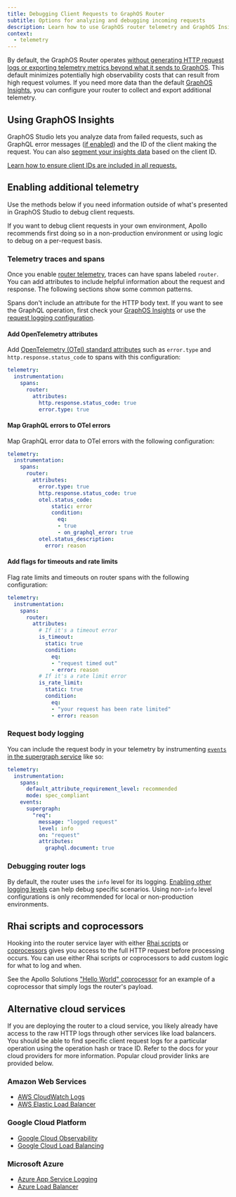 ```yaml
---
title: Debugging Client Requests to GraphOS Router
subtitle: Options for analyzing and debugging incoming requests
description: Learn how to use GraphOS router telemetry and GraphOS Insights to inspect and debug incoming HTTP client requests.
context:
  - telemetry
---
```


By default, the GraphOS Router operates [without generating HTTP request logs or exporting telemetry metrics beyond what it sends to GraphOS](/graphos/routing/observability).
This default minimizes potentially high observability costs that can result from high request volumes.
If you need more data than the default [GraphOS Insights](/graphos/platform/insights), you can configure your router to collect and export additional telemetry.

## Using GraphOS Insights

GraphOS Studio lets you analyze data from failed requests, such as GraphQL error messages ([if enabled](/graphos/routing/graphos-reporting#errors)) and the ID of the client making the request. You can also [segment your insights data](/graphos/platform/insights/client-segmentation) based on the client ID.

<Tip>

[Learn how to ensure client IDs are included in all requests.](/graphos/routing/observability/client-id-enforcement)

</Tip>

## Enabling additional telemetry

Use the methods below if you need information outside of what's presented in GraphOS Studio to debug client requests.

<Note>

If you want to debug client requests in your own environment, Apollo recommends first doing so in a non-production environment or using logic to debug on a per-request basis.

</Note>

### Telemetry traces and spans

Once you enable [router telemetry](/graphos/routing/observability/telemetry), traces can have spans labeled `router`. You can add attributes to include helpful information about the request and response. The following sections show some common patterns.

<Note>

Spans don't include an attribute for the HTTP body text. If you want to see the GraphQL operation, first check your [GraphOS Insights](/graphos/platform/insights) or use the [request logging configuration](#request-body-logging).
</Note>

#### Add OpenTelemetry attributes

Add [OpenTelemetry (OTel) standard attributes](/graphos/reference/router/telemetry/instrumentation/standard-attributes#router) such as `error.type` and `http.response.status_code` to spans with this configuration:

```yaml title="router.yaml" showLineNumbers=false
telemetry:
  instrumentation:
    spans:
      router:
        attributes:
          http.response.status_code: true
          error.type: true
```

#### Map GraphQL errors to OTel errors

Map GraphQL error data to OTel errors with the following configuration:

```yaml title="router.yaml" showLineNumbers=false
telemetry:
  instrumentation:
    spans:
      router:
        attributes:
          error.type: true
          http.response.status_code: true
          otel.status_code:
              static: error
              condition:
                eq:
                - true
                - on_graphql_error: true
          otel.status_description:
            error: reason
```

#### Add flags for timeouts and rate limits

Flag rate limits and timeouts on router spans with the following configuration:

```yaml title="router.yaml" showLineNumbers=false
telemetry:
  instrumentation:
    spans:
      router:
        attributes:
          # If it's a timeout error
          is_timeout:
            static: true
            condition:
              eq:
              - "request timed out"
              - error: reason
          # If it's a rate limit error
          is_rate_limit:
            static: true
            condition:
              eq:
              - "your request has been rate limited"
              - error: reason
```

### Request body logging

You can include the request body in your telemetry by instrumenting [`events` in the supergraph service](/graphos/reference/router/telemetry/instrumentation/events#event-configuration) like so:

```yaml title="router.yaml"
telemetry:
  instrumentation:
    spans:
      default_attribute_requirement_level: recommended
      mode: spec_compliant
    events:
      supergraph:
        "req":
          message: "logged request"
          level: info
          on: "request"
          attributes:
            graphql.document: true       
```

### Debugging router logs

By default, the router uses the `info` level for its logging. [Enabling other logging levels](/graphos/reference/router/telemetry/log-exporters/overview) can help debug specific scenarios. Using non-`info` level configurations is only recommended for local or non-production environments.

## Rhai scripts and coprocessors

Hooking into the router service layer with either [Rhai scripts](/graphos/routing/customization/rhai) or [coprocessors](/graphos/routing/customization/coprocessor) gives you access to the full HTTP request before processing occurs. You can use either Rhai scripts or coprocessors to add custom logic for what to log and when.

See the Apollo Solutions ["Hello World" coprocessor](https://github.com/apollosolutions/example-coprocessor-helloworld) for an example of a coprocessor that simply logs the router's payload.

<SolutionsNote />

## Alternative cloud services

If you are deploying the router to a cloud service, you likely already have access to the raw HTTP logs through other services like load balancers. You should be able to find specific client request logs for a particular operation using the operation hash or trace ID. Refer to the docs for your cloud providers for more information. Popular cloud provider links are provided below.

### Amazon Web Services

- [AWS CloudWatch Logs](https://docs.aws.amazon.com/AmazonCloudWatch/latest/logs/WhatIsCloudWatchLogs.html)
- [AWS Elastic Load Balancer](https://docs.aws.amazon.com/elasticloadbalancing/latest/application/load-balancer-access-logs.html)

### Google Cloud Platform

- [Google Cloud Observability](https://cloud.google.com/logging/docs/log-analytics)
- [Google Cloud Load Balancing](https://cloud.google.com/load-balancing/docs/l7-internal/monitoring)

### Microsoft Azure

- [Azure App Service Logging](https://learn.microsoft.com/en-us/azure/app-service/troubleshoot-diagnostic-logs)
- [Azure Load Balancer](https://learn.microsoft.com/en-us/azure/load-balancer/monitor-load-balancer)

